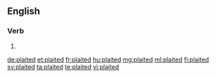 ==English==

===Verb===
{{head|en}}

# {{en-past of|plait}}

[[de:plaited]]
[[et:plaited]]
[[fr:plaited]]
[[hu:plaited]]
[[mg:plaited]]
[[ml:plaited]]
[[fi:plaited]]
[[sv:plaited]]
[[ta:plaited]]
[[te:plaited]]
[[vi:plaited]]